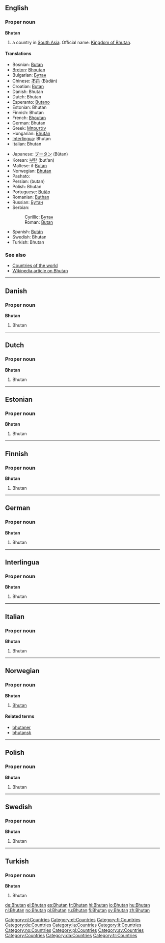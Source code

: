 ==English==

===Proper noun===
'''Bhutan'''

# a country in [[South Asia]]. Official name: [[Kingdom of Bhutan]].

====Translations====
{{top}}
*Bosnian: [[Butan#Bosnian|Butan]] {{m}}
*[[Breton]]: [[Bhoutan]]
*Bulgarian: [[Бутан]]
*Chinese: [[不丹]] (Bùdān)
*Croatian: [[Butan#Croatian|Butan]] {{m}}
*Danish: Bhutan
*Dutch: Bhutan
*Esperanto: [[Butano]]
*Estonian: Bhutan
*Finnish: Bhutan
*French: [[Bhoutan]]
*German: Bhutan
*Greek: [[Μπουτάν]]
*Hungarian: [[Bhután]]
*[[Interlingua]]: Bhutan
*Italian: Bhutan
{{mid}}
*Japanese: [[ブータン]] (Būtan)
*Korean: [[부탄]] (but'an)
*Maltese: il-[[Butan]]
*Norwegian: [[#Norwegian|Bhutan]]
*Pashato: {{PSchar|[[بهوټان]]}}
*Persian: {{FAchar|[[بوتان]]}}  (butan)
*Polish: Bhutan
*Portuguese: [[Butão]]
*Romanian: [[Buthan]] {{n}}
*Russian: [[Бутан]]
*Serbian:
*:Cyrillic: [[Бутан]] {{m}}
*:Roman: [[Butan#Serbian|Butan]] {{m}}
*Spanish: [[Bután]]
*Swedish: Bhutan
*Turkish: Bhutan
{{bottom}}

===See also===
*[[Countries of the world]]
*[[w:Bhutan|Wikipedia article on Bhutan]]

----

==Danish==

===Proper noun===
'''Bhutan'''

# Bhutan

----

==Dutch==

===Proper noun===
'''Bhutan'''

# Bhutan

[[Category:nl:Countries]]

----

==Estonian==

===Proper noun===
'''Bhutan'''

# Bhutan {{et-country}}

[[Category:et:Countries]]

----

==Finnish==

===Proper noun===
'''Bhutan'''

# Bhutan
[[Category:fi:Countries]]

----

==German==

===Proper noun===
'''Bhutan'''

# Bhutan

[[Category:de:Countries]]

----

==Interlingua==

===Proper noun===
'''Bhutan'''

# Bhutan
[[Category:ia:Countries]]

----

==Italian==

===Proper noun===
'''Bhutan'''

# Bhutan

[[Category:it:Countries]]

----

==Norwegian==

===Proper noun===
'''Bhutan'''

# [[#English|Bhutan]]

====Related terms====
*[[bhutaner]]
*[[bhutansk]]

[[Category:no:Countries]]

----

==Polish==

===Proper noun===
'''Bhutan'''

# Bhutan

[[Category:pl:Countries]]

----

==Swedish==

===Proper noun===
'''Bhutan'''

# Bhutan
[[Category:sv:Countries]]

----

==Turkish==

===Proper noun===
'''Bhutan'''

# Bhutan

[[Category:Countries]]
[[Category:da:Countries]]
[[Category:tr:Countries]]

[[de:Bhutan]]
[[el:Bhutan]]
[[es:Bhutan]]
[[fr:Bhutan]]
[[hi:Bhutan]]
[[io:Bhutan]]
[[hu:Bhutan]]
[[nl:Bhutan]]
[[no:Bhutan]]
[[pl:Bhutan]]
[[ru:Bhutan]]
[[fi:Bhutan]]
[[sv:Bhutan]]
[[zh:Bhutan]]